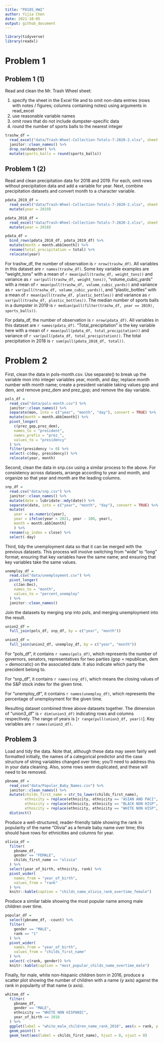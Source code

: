 ```yaml
---
title: "P8105_HW2"
author: Yijia Chen
date: 2021-10-05
output: github_document
---
```


```r
library(tidyverse)
library(readxl)
```

# Problem 1
## Problem 1 (1)

Read and clean the Mr. Trash Wheel sheet:

1. specify the sheet in the Excel file and to omit non-data entries (rows with notes / figures; columns containing notes) using arguments in read_excel
2. use reasonable variable names
3. omit rows that do not include dumpster-specific data
4. round the number of sports balls to the nearest integer

```r
trashw_df = 
  read_excel("data/Trash-Wheel-Collection-Totals-7-2020-2.xlsx", sheet = "Mr. Trash Wheel", range = "A2:N534") %>%
  janitor::clean_names() %>% 
  drop_na(dumpster) %>% 
  mutate(sports_balls = round(sports_balls))
```

## Problem 1 (2)

Read and clean precipitation data for 2018 and 2019. For each, omit rows without precipitation data and add a variable for year. Next, combine precipitation datasets and convert month to a character variable.

```r

pdata_2019_df = 
  read_excel("data/Trash-Wheel-Collection-Totals-7-2020-2.xlsx", sheet = "2019 Precipitation", range = "A2:B14") %>%   janitor::clean_names() %>% 
  mutate(year = 2019)

pdata_2018_df = 
  read_excel("data/Trash-Wheel-Collection-Totals-7-2020-2.xlsx", sheet = "2018 Precipitation", range = "A2:B14") %>%   janitor::clean_names() %>% 
  mutate(year = 2018)

pdata_df = 
  bind_rows(pdata_2018_df, pdata_2019_df) %>% 
  mutate(month = month.abb[month]) %>% 
  rename(total_precipitation = total) %>% 
  relocate(year)

```

For trashw_df, the number of observation is `r nrow(trashw_df)`. All variables in this dataset are `r names(trashw_df)`. Some key variable examples are "weight_tons" with a mean of `r mean(pull(trashw_df, weight_tons))` and variance as `r var(pull(trashw_df, weight_tons))`, "volume_cubic_yards" with a mean of `r mean(pull(trashw_df, volume_cubic_yards))` and variance as `r var(pull(trashw_df, volume_cubic_yards))`, and "plastic_bottles" with a mean of `r mean(pull(trashw_df, plastic_bottles))` and variance as `r var(pull(trashw_df, plastic_bottles))`. The median number of sports balls in a dumpster in 2019 is `r median(pull(filter(trashw_df, year == 2019), sports_balls))`.

For pdata_df, the number of observation is `r nrow(pdata_df)`. All variables in this dataset are `r names(pdata_df)`. "Total_precipitation" is the key variable here with a mean of `r mean(pull(pdata_df, total_precipitation))` and variance of `r var(pull(pdata_df, total_precipitation))`. The total precipitation in 2018 is `r sum(pull(pdata_2018_df, total))`.


# Problem 2

First, clean the data in pols-month.csv. Use separate() to break up the variable mon into integer variables year, month, and day; replace month number with month name; create a president variable taking values gop and dem, and remove prez_dem and prez_gop; and remove the day variable.

```r
pols_df = 
  read_csv("data/pols-month.csv") %>% 
  janitor::clean_names() %>% 
  separate(mon, into = c("year", "month", "day"), convert = TRUE) %>% 
  mutate(month = month.abb[month]) %>% 
  pivot_longer(
    c(prez_gop,prez_dem),
    names_to = "president",
    names_prefix = "prez_",
    values_to = "presidency"
  ) %>% 
  filter(presidency != 0) %>% 
  select(-c(day, presidency)) %>% 
  relocate(year, month)
```

Second, clean the data in snp.csv using a similar process to the above. For consistency across datasets, arrange according to year and month, and organize so that year and month are the leading columns.

```r
snp_df = 
  read.csv("data/snp.csv") %>% 
  janitor::clean_names() %>% 
  mutate(date = lubridate::mdy(date)) %>% 
  separate(date, into = c("year", "month", "day"), convert = TRUE) %>% 
  mutate(
    year = as.numeric(year),
    year = ifelse(year > 2021, year - 100, year),
    month = month.abb[month]
    ) %>% 
  rename(sp_index = close) %>% 
  select(-day)
```

Third, tidy the unemployment data so that it can be merged with the previous datasets. This process will involve switching from “wide” to “long” format; ensuring that key variables have the same name; and ensuring that key variables take the same values.

```r
unemploy_df = 
  read.csv("data/unemployment.csv") %>% 
  pivot_longer(
    c(Jan:Dec),
    names_to = "month",
    values_to = "percent_unemploy"
  ) %>% 
  janitor::clean_names()
```

Join the datasets by merging snp into pols, and merging unemployment into the result.

```r

union2_df = 
  full_join(pols_df, snp_df, by = c("year", "month"))

union3_df = 
  full_join(union2_df, unemploy_df, by = c("year", "month"))

```

For "pols_df", it contains `r names(pols_df)`, which represents the number of governors, senators, representatives for two parties (gop = republican, dem = democratic) on the associated date. It also indicate which party the precident belong to. 

For "snp_df", it contains `r names(snp_df)`, which means the closing values of the S&P stock index for the given time. 

For "unemploy_df", it contains `r names(unemploy_df)`, which represents the percentage of unemployment for the given time.

Resulting dataset combined three above datasets together. The dimension of "union3_df" is `r dim(union3_df)` indicating rows and columns respectively. The range of years is [`r range(pull(union3_df, year))`]. Key variables are `r names(union3_df)`.


## Problem 3

Load and tidy the data. Note that, although these data may seem fairly well formatted initially, the names of a categorical predictor and the case structure of string variables changed over time; you’ll need to address this in your data cleaning. Also, some rows seem duplicated, and these will need to be removed.

```r
pbname_df = 
  read_csv("data/Popular_Baby_Names.csv") %>% 
  janitor::clean_names() %>% 
  mutate(childs_first_name = str_to_lower(childs_first_name),
         ethnicity = replace(ethnicity, ethnicity == "ASIAN AND PACI", "ASIAN AND PACIFIC ISLANDER"),
         ethnicity = replace(ethnicity, ethnicity == "BLACK NON HISP", "BLACK NON HISPANIC"),
         ethnicity = replace(ethnicity, ethnicity == "WHITE NON HISP", "WHITE NON HISPANIC")) %>% 
  distinct()
```

Produce a well-structured, reader-friendly table showing the rank in popularity of the name “Olivia” as a female baby name over time; this should have rows for ethnicities and columns for year.

```r
olivia_df = 
  filter(
    pbname_df,
    gender == "FEMALE",
    childs_first_name == "olivia"
  ) %>% 
  select(year_of_birth, ethnicity, rank) %>% 
  pivot_wider(
    names_from = "year_of_birth", 
    values_from = "rank"
  ) %>% 
  knitr::kable(caption = "childs_name_olivia_rank_overtime_female")
```

Produce a similar table showing the most popular name among male children over time.

```r
popular_df = 
  select(pbname_df, -count) %>% 
  filter(
    gender == "MALE",
    rank == "1"
  ) %>% 
  pivot_wider(
    names_from = "year_of_birth",
    values_from = "childs_first_name"
  ) %>% 
  select(-c(rank, gender)) %>% 
  knitr::kable(caption = "most_popular_childs_name_overtime_male")
```

Finally, for male, white non-hispanic children born in 2016, produce a scatter plot showing the number of children with a name (y axis) against the rank in popularity of that name (x axis).

```r
whitem_df = 
  filter(
    pbname_df,
    gender == "MALE",
    ethnicity == "WHITE NON HISPANIC",
    year_of_birth == 2016
  ) %>% 
  ggplot(label = "white_male_children_name_rank_2016", aes(x = rank, y = count)) + 
  geom_point() + 
  geom_text(aes(label = childs_first_name), hjust = 0, vjust = 0)
```

